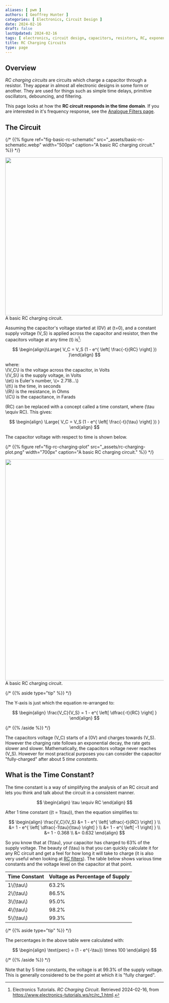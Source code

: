 ```yaml
---
aliases: [ pwm ]
authors: [ Geoffrey Hunter ]
categories: [ Electronics, Circuit Design ]
date: 2024-02-16
draft: false
lastUpdated: 2024-02-16
tags: [ electronics, circuit design, capacitors, resistors, RC, exponential, charging ]
title: RC Charging Circuits
type: page
---
```



## Overview

_RC charging circuits_ are circuits which charge a capacitor through a resistor. They appear in almost all electronic designs in some form or another. They are used for things such as simple time delays, primitive oscillators, debouncing, and filtering.

This page looks at how the **RC circuit responds in the time domain**. If you are interested in it's frequency response, see the [Analogue Filters page](/electronics/circuit-design/analogue-filters/).

## The Circuit

{/* {{% figure ref="fig-basic-rc-schematic" src="_assets/basic-rc-schematic.webp" width="500px" caption="A basic RC charging circuit." %}} */}

<Image src={basic_rc_schematic} width="500">A basic RC charging circuit.</Image>

Assuming the capacitor's voltage started at \(0V\) at \(t=0\), and a constant supply voltage \(V_S\) is applied across the capacitor and resistor, then the capacitors voltage at any time \(t\) is[^electronics-tutorials-ws-rc-charging-circuit]:

$$
\begin{align}\Large{
V_C = V_S (1 - e^{ \left[ \frac{-t}{RC} \right] })
}\end{align}
$$

<p className="centered">where:<br/>
\(V_C\) is the voltage across the capacitor, in Volts<br/>
\(V_S\) is the supply voltage, in Volts<br/>
\(e\) is Euler's number, \(= 2.718...\)<br/>
\(t\) is the time, in seconds<br/>
\(R\) is the resistance, in Ohms<br/>
\(C\) is the capacitance, in Farads<br/></p>

\(RC\) can be replaced with a concept called a time constant, where \(\tau \equiv RC\). This gives:

$$
\begin{align}
\Large{
  V_C = V_S (1 - e^{ \left[ \frac{-t}{\tau} \right] })
}
\end{align}
$$

The capacitor voltage with respect to time is shown below.

{/* {{% figure ref="fig-rc-charging-plot" src="_assets/rc-charging-plot.png" width="700px" caption="A basic RC charging circuit." %}} */}

<Image src={rc_charging_plot} width="700">A basic RC charging circuit.</Image>

{/* {{% aside type="tip" %}} */}
<Aside type="tip">

The Y-axis is just which the equation re-arranged to:

$$
\begin{align}
\frac{V_C}{V_S} = 1 - e^{ \left[ \dfrac{-t}{RC} \right] }
\end{align}
$$

{/* {{% /aside %}} */}
</Aside>

The capacitors voltage \(V_C\) starts of a \(0V\) and charges towards \(V_S\). However the charging rate follows an exponential decay, the rate gets slower and slower. Mathematically, the capacitors voltage never reaches \(V_S\). However for most practical purposes you can consider the capacitor "fully-charged" after about 5 _time constants_.

## What is the Time Constant?

The time constant is a way of simplifying the analysis of an RC circuit and lets you think and talk about the circuit in a consistent manner.

$$
\begin{align}
\tau \equiv RC
\end{align}
$$

After 1 time constant (\(t = 1\tau\)), then the equation simplifies to:

$$
\begin{align}
\frac{V_C}{V_S} &= 1 - e^{ \left[ \dfrac{-t}{RC} \right] } \\
                &= 1 - e^{ \left[ \dfrac{-1\tau}{\tau} \right] } \\
                &= 1 - e^{ \left[ -1 \right] } \\
                &= 1 - 0.368 \\
                &= 0.632
\end{align}
$$

So you know that at \(1\tau\), your capacitor has charged to 63% of the supply voltage. The beauty of \(\tau\) is that you can quickly calculate it for any RC circuit and get a feel for how long it will take to charge (it is also very useful when looking at [RC filters](/electronics/circuit-design/analogue-filters/)). The table below shows various time constants and the voltage level on the capacitor at that point.

<table>
  <thead>
    <tr><th>Time Constant</th>    <th>Voltage as Percentage of Supply</th></tr>
  </thead>
  <tbody>
    <tr><td>1\(\tau\)</td>        <td>63.2%</td></tr>
    <tr><td>2\(\tau\)</td>        <td>86.5%</td></tr>
    <tr><td>3\(\tau\)</td>        <td>95.0%</td></tr>
    <tr><td>4\(\tau\)</td>        <td>98.2%</td></tr>
    <tr><td>5\(\tau\)</td>        <td>99.3%</td></tr>
  </tbody>
</table>

{/* {{% aside type="tip" %}} */}
<Aside type="tip">

The percentages in the above table were calculated with:

$$
\begin{align}
\text{perc} = (1 - e^{-\tau}) \times 100
\end{align}
$$

{/* {{% /aside %}} */}
</Aside>

Note that by 5 time constants, the voltage is at 99.3% of the supply voltage. This is generally considered to be the point at which it is "fully charged".

[^electronics-tutorials-ws-rc-charging-circuit]: Electronics Tutorials. _RC Charging Circuit_. Retrieved 2024-02-16, from https://www.electronics-tutorials.ws/rc/rc_1.html.